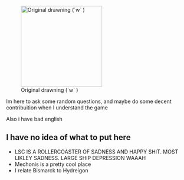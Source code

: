 [[File:THESTRONGEST.png|thumb|220px|right|Original drawning (´w` )]]

Im here to ask some random questions, and maybe do some decent contribuition when I understand the game

Also i have bad english

==I have no idea of what to put here==

* LSC IS A ROLLERCOASTER OF SADNESS AND HAPPY SHIT. MOST LIKLEY SADNESS. LARGE SHIP DEPRESSION WAAAH
* Mechonis is a pretty cool place
* I relate Bismarck to Hydreigon